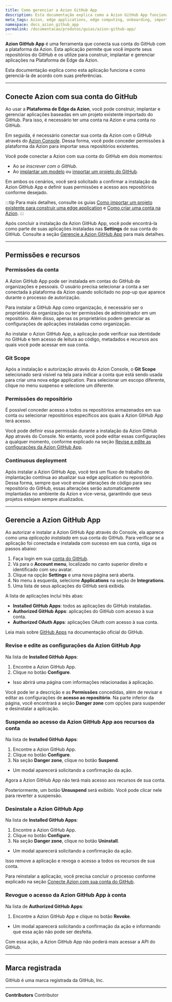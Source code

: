 ```yaml
---
title: Como gerenciar a Azion GitHub App
description: Esta documentação explica como a Azion GitHub App funciona e como gerenciá-la de acordo com suas preferências.
meta_tags: Azion, edge applications, edge computing, onboarding, import from GitHub
namespace: docs_azion_github_app
permalink: /documentacao/produtos/guias/azion-github-app/
---
```


**Azion GitHub App** é uma ferramenta que conecta sua conta do GitHub com a plataforma da Azion. Esta aplicação permite que você importe seus repositórios do GitHub e os utilize para construir, implantar e gerenciar aplicações na Plataforma de Edge da Azion.

Esta documentação explica como esta aplicação funciona e como gerenciá-la de acordo com suas preferências.

---

## Conecte Azion com sua conta do GitHub

Ao usar a **Plataforma de Edge da Azion**, você pode construir, implantar e gerenciar aplicações baseadas em um projeto existente importado do GitHub. Para isso, é necessário ter uma conta na Azion e uma conta no GitHub.

Em seguida, é necessário conectar sua conta da Azion com o GitHub através do [Azion Console](https://console.azion.com/). Dessa forma, você pode conceder permissões à plataforma da Azion para importar seus repositórios existentes.

Você pode conectar a Azion com sua conta do GitHub em dois momentos:

- Ao *se inscrever com o GitHub*.
- Ao [implantar um modelo](/pt-br/documentacao/produtos/marketplace/templates/) ou [importar um projeto do GitHub](/pt-br/documentacao/produtos/guias/importar-um-projeto-existente-do-github/).

Em ambos os cenários, você será solicitado a confirmar a instalação da Azion GitHub App e definir suas permissões e acesso aos repositórios conforme desejado.

:::tip
Para mais detalhes, consulte os guias [Como importar um projeto existente para construir uma edge application](/pt-br/documentacao/produtos/guias/importar-um-projeto-existente-do-github/) e [Como criar uma conta na Azion](/pt-br/documentacao/produtos/contas/criar-uma-conta/).
:::

Após concluir a instalação da Azion GitHub App, você pode encontrá-la como parte de suas aplicações instaladas nas **Settings** de sua conta do GitHub. Consulte a seção [Gerencie a Azion GitHub App](#gerencie-a-azion-github-app) para mais detalhes.

---

## Permissões e recursos

### Permissões da conta

A Azion GitHub App pode ser instalada em contas do GitHub de organizações e pessoais. O usuário precisa selecionar a conta a ser conectada à plataforma da Azion quando solicitado no pop-up que aparece durante o processo de autorização.

Para instalar a GitHub App como organização, é necessário ser o proprietário da organização ou ter permissões de administrador em um repositório. Além disso, apenas os proprietários podem gerenciar as configurações de aplicações instaladas como organização.

Ao instalar o Azion GitHub App, a aplicação pode verificar sua identidade no GitHub e tem acesso de leitura ao código, metadados e recursos aos quais você pode acessar em sua conta.

### Git Scope

Após a instalação e autorização através do Azion Console, o **Git Scope** selecionado será visível na tela para indicar a conta que está sendo usada para criar uma nova edge application. Para selecionar um escopo diferente, clique no menu suspenso e selecione um diferente.

### Permissões do repositório

É possível conceder acesso a todos os repositórios armazenados em sua conta ou selecionar repositórios específicos aos quais a Azion GitHub App terá acesso.

Você pode definir essa permissão durante a instalação da Azion GitHub App através do Console. No entanto, você pode editar essas configurações a qualquer momento, conforme explicado na seção [Revise e edite as configurações da Azion GitHub App](#gerencie-a-azion-github-app).

### Continuous deployment

Após instalar a Azion GitHub App, você terá um fluxo de trabalho de implantação contínua ao atualizar sua edge application ou repositório. Dessa forma, sempre que você enviar alterações de código para seu repositório do GitHub, essas alterações serão automaticamente implantadas no ambiente da Azion e vice-versa, garantindo que seus projetos estejam sempre atualizados.

---

## Gerencie a Azion GitHub App

Ao autorizar e instalar a Azion GitHub App através do Console, ela aparece como uma *aplicação instalada* em sua conta do GitHub. Para verificar se a aplicação foi conectada e instalada com sucesso em sua conta, siga os passos abaixo:

1. Faça login em sua [conta do GitHub](https://github.com/login).
2. Vá para o **Account menu**, localizado no canto superior direito e identificado com seu avatar.
3. Clique na opção **Settings** e uma nova página será aberta.
4. No menu à esquerda, selecione **Applications** na seção de **Integrations**.
5. Uma lista de seus aplicações do GitHub será exibida.

A lista de aplicações inclui três abas:

- **Installed GitHub Apps**: todos as aplicações do GitHub instaladas.
- **Authorized GitHub Apps**: aplicações do GitHub com acesso à sua conta.
- **Authorized OAuth Apps**: aplicações OAuth com acesso à sua conta.

Leia mais sobre [GitHub Apps](https://docs.github.com/en/apps) na documentação oficial do GitHub.

### Revise e edite as configurações da Azion GitHub App

Na lista de **Installed GitHub Apps**:

1. Encontre a Azion GitHub App.
2. Clique no botão **Configure**.
- Isso abrirá uma página com informações relacionadas à aplicação.

Você pode ler a descrição e as **Permissões** concedidas, além de revisar e editar as configurações de **acesso ao repositório**. Na parte inferior da página, você encontrará a seção **Danger zone** com opções para suspender e desinstalar a aplicação.

### Suspenda ao acesso da Azion GitHub App aos recursos da conta

Na lista de **Installed GitHub Apps**:

1. Encontre a Azion GitHub App.
2. Clique no botão **Configure**.
3. Na seção **Danger zone**, clique no botão **Suspend**.
- Um modal aparecerá solicitando a confirmação da ação.

Agora a Azion GitHub App não terá mais acesso aos recursos de sua conta.

Posteriormente, um botão **Unsuspend** será exibido. Você pode clicar nele para reverter a suspensão.

### Desinstale a Azion GitHub App

Na lista de **Installed GitHub Apps**:

1. Encontre a Azion GitHub App.
2. Clique no botão **Configure**.
3. Na seção **Danger zone**, clique no botão **Uninstall**.
- Um modal aparecerá solicitando a confirmação da ação.

Isso remove a aplicação e revoga o acesso a todos os recursos de sua conta.

Para reinstalar a aplicação, você precisa concluir o processo conforme explicado na seção [Conecte Azion com sua conta do GitHub](#conecte-azion-com-sua-conta-do-gitHub).

### Revogue o acesso da Azion GitHub App à conta

Na lista de **Authorized GitHub Apps**:

1. Encontre a Azion GitHub App e clique no botão **Revoke**.
- Um modal aparecerá solicitando a confirmação da ação e informando que essa ação não pode ser desfeita.

Com essa ação, a Azion GitHub App não poderá mais acessar a API do GitHub.

---

## Marca registrada

GitHub é uma marca registrada da GitHub, Inc.

---


**Contributors** <ContributorList>Contributor</ContributorList>
